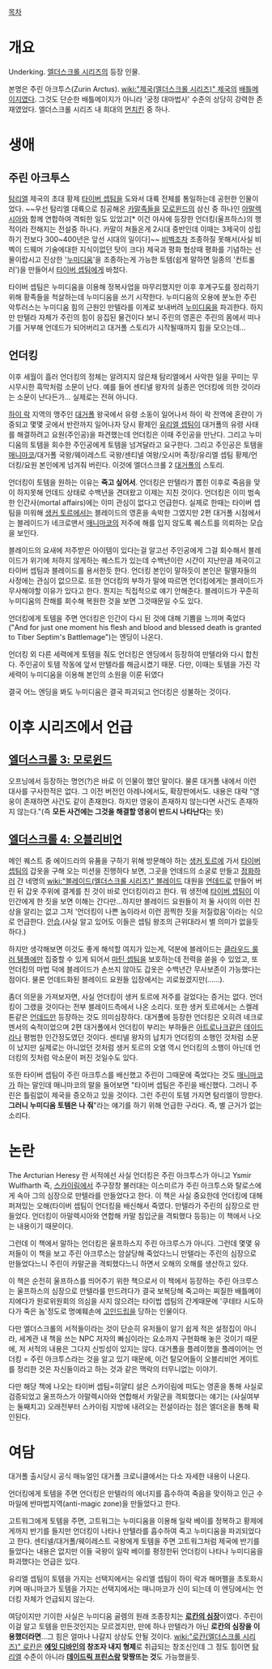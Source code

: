 [[목차]]

= 개요 =
Underking. [[엘더스크롤 시리즈]]의 등장 인물.

본명은 주린 아크투스(Zurin Arctus). [[wiki:"제국(엘더스크롤 시리즈)" 제국]]의 [[배틀메이지]]였다. 그것도 단순한 배틀메이지가 아니라 '궁정 대마법사' 수준의 상당히 강력한 존재였었다. 엘더스크롤 시리즈 내 희대의 [[먼치킨]] 중 하나.

= 생애 =
== 주린 아크투스 ==
[[탐리엘]] 제국의 초대 황제 [[타이버 셉팀]]을 도와서 대륙 전체를 통일하는데 공헌한 인물이었다. ~~우선 탐리엘 대륙으로 침공해온 [[카말]]족들을 [[모로윈드]]의 삼신 중 하나인 [[아말렉시아]]와 함께 연합하여 격퇴한 일도 있었고[* 이건 야사에 등장한 언더킹(울프하스)의 행적이라 전해지는 전설중 하나다. 카말이 쳐들온게 2시대 중반인데 이때는 3제국이 성립하기 전보다 300~400년은 앞선 시대의 일이다]~~ [[비벡]]조차 조종하질 못해서(사실 비벡이 드웨머 기술에대한 지식이없던 탓이 크다) 제국과 평화 협상때 평화를 기념하는 선물이랍시고 진상한 '[[누미디움]]'을 조종하는게 가능한 토템(쉽게 말하면 일종의 '컨트롤러')을 만들어서 [[타이버 셉팀]]에게 바첬다. 

타이버 셉팀은 누미디움을 이용해 정복사업을 마무리했지만 이후 후계구도를 정리하기 위해 황족들을 척살하는데 누미디움을 쓰기 시작한다. 누미디움의 오용에 분노한 주린 악투러스는 누미디움 힘의 근원인 만텔라를 이계로 보내버려 [[누미디움]]을 파괴한다. 하지만 만텔라 자체가 주린의 힘이 응집된 물건이다 보니 주린의 영혼은 주린의 몸에서 떠나기를 거부해 언데드가 되어버리고 대거폴 스토리가 시작될때까지 힘을 모으는데... 

== 언더킹 ==
이후 세월이 흘러 언더킹의 정체는 알려지지 않은채 탐리엘에서 사악한 일을 꾸미는 무시무시한 흑막처럼 소문이 난다. 예를 들어 센티넬 왕자의 실종은 언더킹에 의한 것이라는 소문이 난다든가... 실제로는 전혀 아니다.

[[하이 락]] 지역의 맹주인 [[대거폴]] 왕국에서 유령 소동이 일어나서 하이 락 전역에 혼란이 가중되고 몇몇 곳에서 반란까지 일어나자 당시 황제인 [[유리엘 셉팀]]이 대거폴의 유령 사태를 해결하려고 요원(주인공)을 파견했는데 언더킹은 이때 주인공을 만난다. 그리고 누미디움의 토템을 회수한 주인공에게 토템을 넘겨달라고 요구한다. 그리고 주인공은 토템을 [[매니마코]]/대거폴 국왕/웨이레스트 국왕/센티넬 여왕/오시머 족장/유리엘 셉팀 황제/언더킹/요원 본인에게 넘겨줘 버린다. 이것에 엘더스크롤 2 [[대거폴]]의 스토리.

언더킹이 토템을 원하는 이유는 '''죽고 싶어서'''. 언더킹은 만텔라가 뽑힌 이후로 죽음을 맞이 하지못해 언데드 상태로 수백년을 견뎌왔고 이제는 지친 것이다. 언더킹은 이미 범속한 인간사(mortal affairs)에는 이미 관심이 없다고 언급한다. 실제로 한때는 타이버 셉팀을 미워해 [[생커 토르]]에서는 블레이드의 영혼을 속박한 그였지만 2편 대거폴 시점에서는 블레이드가 네크로맨서 [[매니마코]]의 저주에 해를 입지 않도록 퀘스트를 의뢰하는 모습을 보인다. 

블레이드의 요새에 저주받은 아이템이 있다는걸 알고선 주인공에게 그걸 회수해서 블레이드가 위기에 처하지 않게하는 퀘스트가 있는데 수백년이란 시간이 지난만큼 제국이고 타이버 셉팀과 블레이드를 용서한듯 한다. 언더킹 본인이 말하듯이 본인은 필멸자들의 사정에는 관심이 없으므로. 또한 언더킹의 부하가 말에 따르면 언더킹에게는 블레이드가 무사해야할 이유가 있다고 한다. 뭔지는 직접적으로 얘기 안해준다. 블레이드가 꾸준히 누미디움의 잔해를 회수해 복원한 것을 보면 그것때문일 수도 있다.

언더킹에게 토템을 주면 언더킹은 인간이 다시 된 것에 대해 기쁨을 느끼며 죽었다("And for just one moment his flesh and blood and blessed death is granted to Tiber Septim's Battlemage")는 엔딩이 나온다.

언더킹 외 다른 세력에게 토템을 줘도 언더킹은 엔딩에서 등장하여 만텔라와 다시 합친다. 주인공이 토템 작동에 앞서 만텔라를 해금시켰기 때문. 다만, 이때는 토템을 가진 각 세력이 누미디움을 이용해 본인의 소원을 이룬 뒤였다

결국 어느 엔딩을 봐도 누미디움은 결국 파괴되고 언더킹은 성불하는 것이다. 

= 이후 시리즈에서 언급 =
== [[엘더스크롤 3: 모로윈드]] ==
오프닝에서 등장하는 명언(?)은 바로 이 인물이 했던 말이다. 물론 대거폴 내에서 이런 대사를 구사한적은 없다. 그 이전 버전인 아레나에서도, 확장판에서도. 내용은 대략 "영웅이 존재하면 사건도 같이 존재한다. 하지만 영웅이 존재하지 않는다면 사건도 존재하지 않는다."(즉 '''모든 사건에는 그것을 해결할 영웅이 반드시 나타난다'''는 뜻) 

== [[엘더스크롤 4: 오블리비언]] ==
메인 퀘스트 중 에이드라의 유품을 구하기 위해 방문해야 하는 [[생커 토르]]에 가서 [[타이버 셉팀]]의 갑옷을 구해 오는 미션을 진행하다 보면, 그곳을 언데드의 소굴로 만들고 [[정화]]하러 간 네명의 [[wiki:"블레이드(엘더스크롤 시리즈)" 블레이드]] 대원을 [[언데드]]로 만들어 버린 뒤 갑옷 주위에 결계를 친 것이 바로 언더킹이라고 한다. 뭐 생전에 [[타이버 셉팀]]이 이 인간에게 한 짓을 보면 이해는 간다만...하지만 블레이드 요원들이 저 둘 사이의 이런 진상을 알리는 없고 그저 '언더킹이 나쁜 놈이라서 이런 끔찍한 짓을 저질렀음'이라는 식으로 언급한다. [[안습]].(사실 알고 있어도 이들은 셉팀 왕조의 근위대라서 별 의미가 없을듯하다.)

하지만 생각해보면 이것도 좋게 해석할 여지가 있는게, 덕분에 블레이드는 [[클라우드 룰러 템플]]에만 집중할 수 있게 되어서 [[마틴 셉팀]]을 보호하는데 전력을 쏟을 수 있었고, 또 언더킹의 마법 덕에 블레이드가 손쓰지 않아도 갑옷은 수백년간 무사보존이 가능했다는 점이다. 물론 언데드화된 블레이드 요원들 입장에서는 괴로웠겠지만(……). 

좀더 의문을 가져보자면, 사실 언더킹이 생커 토르에 저주를 걸었다는 증거는 없다. 언더킹이 그랬을 것이다는 전부 블레이드측에서 나온 소리다. 또한 생커 토르에서는 스켈레톤같은 [[언데드]]만 등장하는 것도 의미심장하다. 대거폴에 등장한 언더킹은 오히려 네크로멘서의 숙적이었으며 2편 대거폴에서 언더킹이 부리는 부하들은 [[아트로나크]]같은 [[데이드라]]나 평범한 인간정도였던 것이다. 센티넬 왕자의 납치가 언더킹의 소행인 것처럼 소문이 났지만 실제로는 아니었던 것처럼 생커 토르의 오염 역시 언더킹의 소행이 아닌데 언더킹의 짓처럼 악소문이 퍼진 것일수도 있다. 

또한 타이버 셉팀이 주린 아크투스를 배신했고 주린이 그때문에 죽었다는 것도 [[매니마코]]가 하는 말인데 매니마코의 말을 들어보면 "타이버 셉팀은 주린을 배신했다. 그러니 주린은 틀림없이 제국을 증오하고 있을 것이다. 그런 주린이 토템 가지면 탐리엘이 망한다. '''그러니 누미디움 토템은 나 줘'''"라는 얘기를 하기 위해 언급한 구라다. 즉, 별 근거가 없는 소리다.

= 논란 =
The Arcturian Heresy 란 서적에선 사실 언더킹은 주린 아크투스가 아니고  Ysmir Wulfharth 즉, [[스카이림]]에서 주구장창 불러대는 이스미르가 주린 아크투스와 탈로스에게 속아 그의 심장으로 만텔라를 만들었다고 한다. 이 책은 사실 중요한데 언더킹에 대해 퍼져있는 오해(타이버 셉팀이 언더킹을 배신해서 죽였다. 만텔라가 주린의 심장으로 만들었다. 언더킹이 아말렉시아와 연합해 카말 침입군을 격퇴했다 등등)는 이 책에서 나오는 내용이기 때문이다. 

그런데 이 책에서 말하는 언더킹은 울프하스지 주린 아크루스가 아니다. 그런데 몇몇 유저들이 이 책을 보고 주린 아크루스는 암살당해 죽었다느니 만텔라는 주린의 심장으로 만들었다느니 주린이 카말군을 격퇴했다느니 하면서 오해의 오해를 생산하고 있다.

이 책은 순전히 울프하스를 띄어주기 위한 책으로서 이 책에서 등장하는 주린 아크루스는 울프하스의 심장으로 만텔라를 만드려다가 결국 보복당해 죽고마는 찌질한 배틀메이지에다가 원로위원회의 의심을 사지 않으려는 타이법 셉팀의 간계때문에 '쿠테타 시도하다가 죽은 놈'정도로 명예훼손에 [[고인드립]]을 당하는 인물이다.

다만 엘더스크롤의 서적들이라는 것이 단순히 유저들이 알기 쉽게 적은 설정집이 아니라, 세계관 내 책을 쓰는 NPC 저자의 빠심이라는 요소까지 구현화해 놓은 것이기 때문에, 저 서적의 내용은 그다지 신빙성이 있지는 않다. 대거폴을 플레이했을 플레이어는 언더킹 = 주린 아크투스라는 것을 알고 있기 때문에, 이건 탈모어들이 오블리비언 게이트를 정리한 것은 자신들이라고 하는 것과 같은 맥락의 터무니없는 이야기. 

다만 해당 책에 나오는 타이버 셉팀=히얄티 설은 스카이림에 떠도는 영혼을 통해 사실로 검증되었고 울프하스가 아말렉시아와 연합해서 카말군을 격퇴했다는 얘기는 (사실여부는 둘째치고) 오래전부터 스카이림 지방에 내려오는 전설이라는 점은 엘더온을 통해 확인된다.

= 여담 =
대거폴 출시당시 공식 매뉴얼인 대거폴 크로니클에서는 다소 자세한 내용이 나온다.

언더킹에게 토템을 주면 언더킹은 만텔라의 에너지를 흡수하여 죽음을 맞이하고 인근 수 마일에 반마법지역(anti-magic zone)을 만들었다고 한다.

고트워그에게 토템을 주면, 고트워그는 누미디움을 이용해 일락 베이를 정복하고 황제에게까지 반기를 들지만 언더킹이 나타나 만텔라를 흡수하여 죽고 누미디움을 파괴되었다고 한다.
센티넬/대거폴/웨이레스트 국왕에게 토템을 주면 고트워그처럼 제국에 반기를 들었다는 내용은 없지만 이들 국왕이 일락 베이를 평정한뒤 언더킹이 나타나 누미디움을 파괴했다는 언급은 있다.

유리엘 셉팀이 토템을 가지는 선택지에서는 유리엘 셉팀이 하이 락과 해머펠을 초토화시키며 매니마코가 토템을 가지는 선택지에서는 매니마코가 신이 되는데 이 엔딩에서는 언더킹 자체가 언급되지 않는다.

여담이지만 기이한 사실은 누미디움 골렘의 원래 조종장치는 '''[[로칸의 심장]]'''이였다. 주린이 이걸 알고 토템을 만든것인지는 모르겠지만, 만에 하나 만텔라가 아닌 '''로칸의 심장을 이용했더라면'''...그 힘은 얼마나 나갈지 상상도 안될 것이다. [[wiki:"로칸(엘더스크롤 시리즈)" 로칸]]은 '''[[에잇 디바인]]의 창조자 내지 형제'''로 취급되는 창조신인데 그 정도 힘이면 [[탐리엘]] 수준이 아니라 '''[[데이드릭 프린스]]랑 맞짱뜨는 것'''도 가능했을듯.
